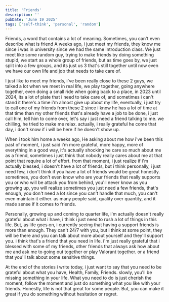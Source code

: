 ```yaml
---
title: 'Friends'
description: ''
pubDate: 'June 19 2025'
tags: ['self-think', 'personal', 'random']
---
```


Friends, a word that contains a lot of meaning. Sometimes, you can't even describe what is friend
A weeks ago, i just meet my friends, they know me since i was in university since we had the same introduction class. 
We just meet like some random guy, trying to make friends by doing something stupid, we start as a whole group of friends,
but as time goes by, we just split into a few groups, and its just us 3 that's still together until now even we have our own life and job that needs to take care of.

I just like to meet my friends, i've been really close to these 2 guys, we talked a lot when we meet in real life, we play together, going anywhere together,
even doing a small ride when going back to a place, in 2023 until 2024, its a lot of plate that i need to take care of, and sometimes i can't stand it
there's a time i'm almost give up about my life, eventually, i just try to call one of my friends from these 2 since i know he has a lot of time at that time than my other friends that's already have a job to be done,
i just call him, tell him to come over, let's say i just need a friend talking to me. we chilling, he tried to make me relax. actually, i really grateful he come that day, i don't know if i will be here if he doesn't show up.

When i took him home a weeks ago, He asking about me how i've been this past of moment, i just said i'm more grateful, more happy, more of everything in a good way,
it's actually shocking he care so much about me as a friend, sometimes i just think that nobody really cares about me at that point that require a lot of effort.
from that moment, i just realize if i'm actually blessed, i doesn't have a lot of friends, but i think personally, i just need few, i don't think if you have a lot of friends would be great honestly.
sometimes, you don't even know who are your friends that really supports you or who will be attack you from behind, you'll never know
as you growing up, you will realize sometimes you just need a few friends, that's enough, you don't need a lot since you can't handle that much, you can't even maintain it either.
as many people said, quality over quantity, and it made sense if it comes to friends.

Personally, growing up and coming to quarter life, i'm actually doesn't really grateful about what i have, i think i just need to rush a lot of things in this life. But, as life goes on, i currently seeing that having a support friends is more than enough.
They can't 24/7 with you, but i think at some point, they will be there and you can talk about more about yourself and they'll support you. i think that's a friend that you need in life.
i'm just really grateful that i blessed with some of my friends, other friends that always ask how about me and ask me to going out together or play Valorant together. or a friend that you'll talk about some sensitive things. 

At the end of the stories i write today, i just want to say that you need to be grateful about what you have, Health, Family, Friends. slowly, you'll be missing something in your life.
What you need to do is just cherish the moment, follow the moment and just do something what you like with your friends. Honestly, life is not that great for some people. But, you can make it great if you do something without hesitation or regret.
